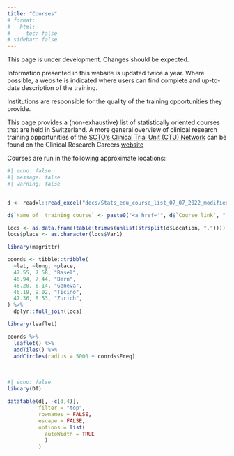 ```yaml
---
title: "Courses"
# format: 
#   html:
#     toc: false
# sidebar: false
---
```


::: callout-warning
This page is under development. Changes should be expected.

Information presented in this website is updated twice a year. Where possible, a website is indicated where users can find complete and up-to-date description of the training.

Institutions are responsible for the quality of the training opportunities they provide.
:::

This page provides a (non-exhaustive) list of statistically oriented courses that are held in Switzerland. A more general overview of clinical research training opportunities of the [SCTO's Clinical Trial Unit (CTU) Network](https://www.sctoplatforms.ch/) can be found on the Clinical Research Careers [website](https://cr-careers.ch/education-and-training)

<!-- :::{.columns} -->

<!-- :::{.column width="20%"} -->

Courses are run in the following approximate locations:

<!-- ::: -->

<!-- :::{.column width="80%"} -->

```r
#| echo: false
#| message: false
#| warning: false


d <- readxl::read_excel("docs/Stats_edu_course_list_07_07_2022_modified_mg.xlsx", sheet = 3)

d$`Name of  training course` <- paste0("<a href='", d$`Course link`, "'>", d$`Name of  training course`, "</a>")

locs <- as.data.frame(table(trimws(unlist(strsplit(d$Location, ",")))))
locs$place <- as.character(locs$Var1)

library(magrittr)

coords <- tibble::tribble(
  ~lat, ~long, ~place,
  47.55, 7.58, "Basel",
  46.94, 7.44, "Bern",
  46.20, 6.14, "Geneva",
  46.19, 9.02, "Ticino",
  47.36, 8.53, "Zurich",
) %>% 
  dplyr::full_join(locs)

library(leaflet)

coords %>% 
  leaflet() %>% 
  addTiles() %>% 
  addCircles(radius = 5000 + coords$Freq)

```

<!-- ::: -->

<!-- ::: -->

<br>

::: column-page
```r
#| echo: false
library(DT)

datatable(d[, -c(3,4)], 
          filter = "top", 
          rownames = FALSE, 
          escape = FALSE,
          options = list(
            autoWidth = TRUE
            )
          )
```
:::
